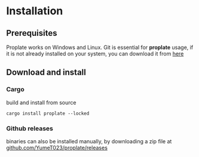 # Installation

## Prerequisites

Proplate works on Windows and Linux.
Git is essential for **proplate** usage, if it is not already installed on your system, you can download it from [here](https://git-scm.com/downloads)

## Download and install

### Cargo

build and install from source

```shell
cargo install proplate --locked
```

### Github releases

binaries can also be installed manually, by downloading a zip file at [github.com/YumeT023/proplate/releases](https://github.com/YumeT023/proplate/releases)
